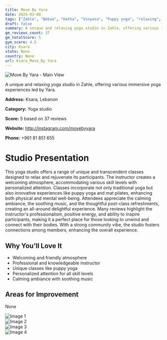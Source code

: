 ```yaml
---
title: Move By Yara
date: 2025-03-08
tags: ["Zahle", "Bekaa", "Hatha", "Vinyasa", "Puppy yoga", "relaxing", "community-focused", "Ksara"]  
draft: false
summary: A unique and relaxing yoga studio in Zahle, offering various immersive yoga experiences led by Yara.
gm_reviews_count: 37
gm_totalScore: 5
gym_score: 4.5
city: Ksara
state: None
country: None
url: Ksara_Move_By_Yara
---
```


<div className="aspect-[16/9] relative my-8">
  <img 
    src="https://lh5.googleusercontent.com/p/AF1QipNStvSMCz7IRj49-YCL8YNGDYBWBMLaQF1Jwc9m=w1920-h1080-k-no"
    alt="Move By Yara - Main View"
    className="object-cover absolute inset-0 w-full h-full rounded-lg"
  />
</div>

A unique and relaxing yoga studio in Zahle, offering various immersive yoga experiences led by Yara.

**Address:** Ksara, Lebanon

**Category:** Yoga studio

**Score:** 5 based on 37 reviews

**Website:** http://instagram.com/movebyyara

**Phone:** +961 81 851 655

# Studio Presentation

This yoga studio offers a range of unique and transcendent classes designed to relax and rejuvenate its participants. The instructor creates a welcoming atmosphere, accommodating various skill levels with personalized attention. Classes incorporate not only traditional yoga but also innovative experiences like puppy yoga and mat pilates, enhancing both physical and mental well-being. Attendees appreciate the calming ambiance, the soothing music, and the thoughtful post-class refreshments, creating an all-around delightful experience. Many reviews highlight the instructor's professionalism, positive energy, and ability to inspire participants, making it a perfect place for those looking to unwind and connect with their bodies. With a strong community vibe, the studio fosters connections among members, enhancing the overall experience.

## Why You'll Love It

- Welcoming and friendly atmosphere
- Professional and knowledgeable instructor
- Unique classes like puppy yoga
- Personalized attention for all skill levels
- Calming ambiance with soothing music

## Areas for Improvement

None

<div className="grid grid-cols-1 xl:grid-cols-2 gap-4 my-8">
<div className="aspect-[4/3] relative"><img src="https://lh5.googleusercontent.com/p/AF1QipNVfpILCfKKnq87e7zP3Kp6vvx_fzE0ucK8Ow5L=w1920-h1080-k-no" alt="Image 1" className="object-cover absolute inset-0 w-full h-full rounded-lg" /></div>
<div className="aspect-[4/3] relative"><img src="https://lh5.googleusercontent.com/p/AF1QipMa7jQ4B-84ogoqOX-nr1UWs6hqtF6-4TEOMlvl=w1920-h1080-k-no" alt="Image 2" className="object-cover absolute inset-0 w-full h-full rounded-lg" /></div>
<div className="aspect-[4/3] relative"><img src="https://lh5.googleusercontent.com/p/AF1QipMar-J50RM622Ha2o2MGXqx5MadYbNb6lHYQ-sR=w1920-h1080-k-no" alt="Image 3" className="object-cover absolute inset-0 w-full h-full rounded-lg" /></div>
<div className="aspect-[4/3] relative"><img src="https://lh5.googleusercontent.com/p/AF1QipN8Oo7r-SG1tWC2EXS60b2vHytKDdkrIfWFHtCq=w1920-h1080-k-no" alt="Image 4" className="object-cover absolute inset-0 w-full h-full rounded-lg" /></div>
</div>